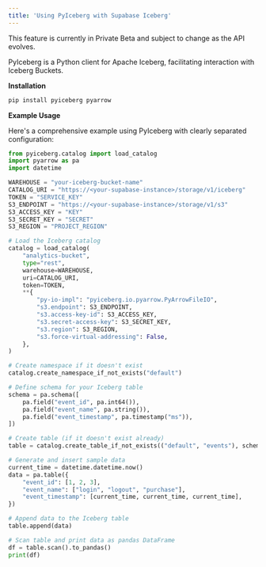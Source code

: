 ```yaml
---
title: 'Using PyIceberg with Supabase Iceberg'
---
```


<Admonition type="note">
    This feature is currently in Private Beta and subject to change as the API evolves.
</Admonition>

PyIceberg is a Python client for Apache Iceberg, facilitating interaction with Iceberg Buckets.

**Installation**

```bash
pip install pyiceberg pyarrow
````

**Example Usage**

Here's a comprehensive example using PyIceberg with clearly separated configuration:

```python
from pyiceberg.catalog import load_catalog
import pyarrow as pa
import datetime

WAREHOUSE = "your-iceberg-bucket-name"
CATALOG_URI = "https://<your-supabase-instance>/storage/v1/iceberg"
TOKEN = "SERVICE_KEY"
S3_ENDPOINT = "https://<your-supabase-instance>/storage/v1/s3"
S3_ACCESS_KEY = "KEY"
S3_SECRET_KEY = "SECRET"
S3_REGION = "PROJECT_REGION"

# Load the Iceberg catalog
catalog = load_catalog(
    "analytics-bucket",
    type="rest",
    warehouse=WAREHOUSE,
    uri=CATALOG_URI,
    token=TOKEN,
    **{
        "py-io-impl": "pyiceberg.io.pyarrow.PyArrowFileIO",
        "s3.endpoint": S3_ENDPOINT,
        "s3.access-key-id": S3_ACCESS_KEY,
        "s3.secret-access-key": S3_SECRET_KEY,
        "s3.region": S3_REGION,
        "s3.force-virtual-addressing": False,
    },
)

# Create namespace if it doesn't exist
catalog.create_namespace_if_not_exists("default")

# Define schema for your Iceberg table
schema = pa.schema([
    pa.field("event_id", pa.int64()),
    pa.field("event_name", pa.string()),
    pa.field("event_timestamp", pa.timestamp("ms")),
])

# Create table (if it doesn't exist already)
table = catalog.create_table_if_not_exists(("default", "events"), schema=schema)

# Generate and insert sample data
current_time = datetime.datetime.now()
data = pa.table({
    "event_id": [1, 2, 3],
    "event_name": ["login", "logout", "purchase"],
    "event_timestamp": [current_time, current_time, current_time],
})

# Append data to the Iceberg table
table.append(data)

# Scan table and print data as pandas DataFrame
df = table.scan().to_pandas()
print(df)

```
